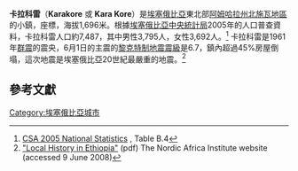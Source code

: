 {{noteTA |G1=Earthquake }}
<!-- Infobox begins here; main text of article is below -->
{{Infobox Settlement
|official_name          = 卡拉科雷
|other_name             = Karakore
|native_name            =  <!-- for cities whose native name is not in English -->
|nickname               = 
|settlement_type        = 
|motto                  = 
|image_skyline          = 
|imagesize              = 
|image_caption          = 
|image_flag             = 
|flag_size              =
|image_seal             = 
|seal_size              =
|image_shield           = 
|shield_size            =
|city_logo              =
|citylogo_size          =
|image_map              =
|mapsize                = 
|map_caption            = 
|image_map1             = 
|mapsize1               = 
|map_caption1           = 
|image_dot_map          =
|dot_mapsize            =
|dot_map_caption        =
|dot_x =  |dot_y =
|pushpin_map            = 
|pushpin_label_position = <!-- the position of the pushpin label: left, right, top, bottom, none -->
|pushpin_map_caption    = 
|pushpin_mapsize        =
|subdivision_type       = 國家
|subdivision_name       = {{flagcountry|Ethiopia}}
|subdivision_type1      = 州
|subdivision_name1      = [[阿姆哈拉州|阿姆哈拉州]]
|subdivision_type2      = 地區
|subdivision_name2      = [[北施瓦地區_(阿姆哈拉州)|北施瓦地區]]
|subdivision_type3      = 
|subdivision_name3      = 
|subdivision_type4      = 
|subdivision_name4      = 
|government_footnotes   =
|government_type        =
|leader_title           = 
|leader_name            = 
|leader_title1          =  <!-- for places with, say, both a mayor and a city manager -->
|leader_name1           =
|leader_title2          =
|leader_name2           =
|leader_title3          =
|leader_name3           =
|leader_title4          =
|leader_name4           =
|established_title      =  
|established_date       = 
|established_title2     =  <!-- Incorporated (town) -->
|established_date2      = 
|established_title3     =  <!-- Incorporated (city) -->
|established_date3      = 
|area_magnitude         = 
|unit_pref                = <!--Enter: Imperial, if Imperial (metric) is desired-->
|area_footnotes           =
|area_total_km2           = <!-- ALL fields dealing with a measurements are subject to automatic unit conversion-->
|area_land_km2            = <!--See table @ Template:Infobox Settlement for details on automatic unit conversion-->
|area_water_km2           = 
|area_total_sq_mi         = 
|area_land_sq_mi          = 
|area_water_sq_mi         = 
|area_water_percent       = 
|area_urban_km2           = 
|area_urban_sq_mi         = 
|area_metro_km2           = 
|area_metro_sq_mi         = 
|population_as_of               = 2005
|population_footnotes           = 
|population_note                = 
|population_total               = 7,487
|population_density_km2         = 
|population_density_sq_mi       = 
|population_metro               =
|population_density_metro_km2   =
|population_density_metro_sq_mi =
|population_urban               = 
|population_density_urban_km2   =
|population_density_urban_sq_mi =
|population_blank1_title        =
|population_blank1              =
|population_density_blank1_km2 =   
|population_density_blank1_sq_mi = 
|timezone               = [[東非時間|東非時間]]
|utc_offset             = +3
|timezone_DST           = 
|utc_offset_DST         = 
|latd=10 |latm=29 |latNS=N
|longd=39 |longm=56 |longEW=E
|elevation_footnotes    =  <!--for references: use <ref> </ref> tags-->
|elevation_m            = 1696
|elevation_ft           = 
|postal_code_type       =  <!-- enter ZIP code, Postcode, Post code, Postal code... -->
|postal_code            =
|area_code              =
|blank_name             =
|blank_info             =
|blank1_name            =
|blank1_info            =
|website                = 
|footnotes              = 
}} <!-- Infobox ends; main text of article begins on next line -->

'''卡拉科雷'''（'''Karakore''' 或 '''Kara Kore'''）是[[埃塞俄比亞|埃塞俄比亞]]東北部[[阿姆哈拉州|阿姆哈拉州]][[北施瓦地區_(阿姆哈拉州)|北施瓦地區]]的小鎮，座標{{Coord|10|29|N|39|56|E}}，海拔1,696米。根據[[埃塞俄比亞中央統計局|埃塞俄比亞中央統計局]]2005年的人口普查資料，卡拉科雷人口約7,487，其中男性3,795人，女性3,692人。<ref>[http://www.csa.gov.et/text_files/2005_national_statistics.htm CSA 2005 National Statistics] {{Wayback|url=http://www.csa.gov.et/text_files/2005_national_statistics.htm |date=20070813054932 }}, Table B.4</ref> 卡拉科雷是1961年[[群震|群震]]的震央，6月1日的主震的[[黎克特制地震震級|黎克特制地震震級]]是6.7，鎮內超過45%房屋倒塌，這次地震是埃塞俄比亞20世紀最嚴重的地震。<ref>[http://130.238.24.99/library/resources/dossiers/local_history_of_ethiopia/k/ORTKAR.pdf "Local History in Ethiopia"]{{dead link|date=2017年11月 |bot=InternetArchiveBot |fix-attempted=yes }} (pdf) The Nordic Africa Institute website (accessed 9 June 2008)</ref>

==參考文獻==
{{reflist}}

[[Category:埃塞俄比亞城市|Category:埃塞俄比亞城市]]